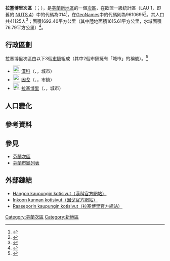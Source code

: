 {{Infobox settlement
| name                    = 拉塞博里次區
| settlement_type         = [[芬蘭次區|次區]]
| native_name             =Raaseporin seutukunta
| native_name_lang        = fi
| image_map               =Raaseporin.seutukunta.sijainti.Suomi.2020.svg
| subdivision_type        = [[世界政區索引|國家]]
| subdivision_name        = {{flag|Finland}}
| subdivision_type1        = [[芬蘭行政區|行政區]]
| subdivision_name1        = [[新地區|新地區]]
| population_footnotes    = <ref name="Population" />
| population_total        = 41125
| population_as_of        = 2020
| area_footnotes          = <ref name="Area" />
| area_total_km2          = 1692.40
| area_land_km2           = 1615.61
| area_water_km2          = 76.79
| population_density_km2  = auto
| coordinates             = {{Coord|60.00273|23.55499|display=title,inline}}
| coordinates_footnotes   = <ref name="GeoNames" />
| timezone1               = [[歐洲東部時間|EET]]<ref>{{Cite web|url=https://www.timeanddate.com/worldclock/finland/helsinki|title=Current Local Time in Helsinki, Finland|website=Time and Date|language=en|access-date=2020-07-16|archive-date=2020-08-04|archive-url=https://web.archive.org/web/20200804053117/https://www.timeanddate.com/worldclock/finland/helsinki|dead-url=no}}</ref>
| utc_offset1             = +2
| timezone1_DST           = [[歐洲東部夏令時間|EEST]]<ref>{{Cite web|url=https://www.timeanddate.com/time/change/finland/helsinki|title=Clock Changes in Helsinki, Finland|website=Time and Date|language=en|access-date=2020-07-16|archive-date=2020-08-04|archive-url=https://web.archive.org/web/20200804053109/https://www.timeanddate.com/time/change/finland/helsinki|dead-url=no}}</ref>
| utc_offset1_DST         = +3
| blank_name              = [[GeoNames|GeoNames]]<ref name="GeoNames" />
| blank_info              = 9610695
| blank1_name             = LAU 1（NUTS 4）<ref name="LAU" />
| blank1_info              = 014
}}
'''拉塞博里次區'''（{{lang-fi|Raaseporin seutukunta}}；{{lang-sv|Raseborgs ekonomiska region}}），是[[芬蘭共和國|芬蘭]][[新地區|新地區]]的一個[[芬蘭次區|次區]]，在歐盟一級{{tsl|fr|Unité administrative locale|地方行政單位}}統計區（LAU 1，即舊的 [[地域統計單位命名法|NUTS 4]]）中的代碼為014<ref name="LAU">{{Cite web |url=http://tilastokeskus.fi/meta/luokitukset/seutukunta/001-2013/index_sv.html |title=Förteckning över ekonomiska regioner |publisher=Statistikcentralen |language=sv |access-date=2013-12-25 |archive-date=2013-11-11 |archive-url=https://web.archive.org/web/20131111091437/http://tilastokeskus.fi/meta/luokitukset/seutukunta/001-2013/index_sv.html |dead-url=no }}</ref>，在[[GeoNames|GeoNames]]中的代碼則為9610695<ref name="GeoNames">{{Cite web |url = https://www.geonames.org/9610695 |title = GeoNames - Raasepori (9610695) |access-date = 2020-07-14 |website=[[GeoNames|GeoNames]] |language = en}}</ref>。其人口共41125人<ref name="Population">{{Cite web |url = http://pxnet2.stat.fi/PXWeb/pxweb/fi/StatFin/StatFin__vrm__vamuu/statfin_vamuu_pxt_11lj.px/table/tableViewLayout1/ |title = Väestörakenteen ennakkotiedot alueittain, 2020M01*-2020M05* |date = 2020-01-31 |publisher = Tilastokeskus |access-date = 2020-07-13 |language = fi |archive-date = 2020-12-14 |archive-url = https://web.archive.org/web/20201214201953/http://pxnet2.stat.fi/PXWeb/pxweb/fi/StatFin/StatFin__vrm__vamuu/statfin_vamuu_pxt_11lj.px/ |dead-url = yes }}</ref>；面積1692.40平方公里（其中陸地面積1615.61平方公里，水域面積76.79平方公里）<ref name="Area">{{Cite web |url = https://www.maanmittauslaitos.fi/sites/maanmittauslaitos.fi/files/attachments/2020/01/Vuoden_2020_pinta-alatilasto_kunnat_maakunnat.xlsx |title = Pinta-alat kunnittain (Excel) 2020-01-01 |date = 2020-01-01 |publisher = Maanmittauslaitos |access-date = 2020-07-13 |language = fi |archive-date = 2020-07-10 |archive-url = https://web.archive.org/web/20200710123737/https://www.maanmittauslaitos.fi/sites/maanmittauslaitos.fi/files/attachments/2020/01/Vuoden_2020_pinta-alatilasto_kunnat_maakunnat.xlsx |dead-url = yes }}</ref>。

== 行政區劃 ==
拉塞博里次區由以下3個[[芬蘭市鎮|市鎮]]組成（其中2個市鎮擁有「城市」的稱號）。<ref name="Lappi">{{Cite web |language=fi |url=http://www.patio.fi/PatioWeb/facelets/suomenaluejaot/suomenaluejaot.faces |title=Finlands regionindelning på |website=www.patio.fi.|archive-url=https://web.archive.org/web/20121022111321/http://www.patio.fi/PatioWeb/facelets/suomenaluejaot/suomenaluejaot.faces |archive-date=2012-10-22}}</ref>
* [[File:Hanko.vaakuna.svg|23px]] [[漢科|漢科]]（{{lang-fi|Hanko}}、{{lang-sv|Hangö}}，城市）
* [[File:Inkoo.vaakuna.svg|23px]] [[因戈|因戈]]（{{lang-sv|Ingå}}、{{lang-fi|Inkoo}}，市鎮）
* [[File:Raasepori.vaakuna.svg|23px]] [[拉塞博里|拉塞博里]]（{{lang-sv|Raseborg}}、{{lang-fi|Raasepori}}，城市）

== 人口變化 ==
{{Bar box
|title   =  拉塞博里次區1980年－2010年的人口變化圖
|titlebar=  #DDD
|width   =  600px
|barwidth=  500px
|left1   =  年
|right1  =  人口
|float   =  left
|bars    =  
{{bar pixel|1980|#0099FF|474||44 195}}
{{bar pixel|1985|#0099FF|478||44 579}}
{{bar pixel|1990|#0099FF|480||44 746}}
{{bar pixel|1995|#0099FF|474||44 192}}
{{bar pixel|2000|#0099FF|465||43 353}}
{{bar pixel|2005|#0099FF|467||43 533}}
{{bar pixel|2010|#0099FF|473||44 073}}
|caption = 來源：Tilastokeskus.<ref>{{Cite web | url = http://pxnet2.stat.fi/PXWeb/pxweb/fi/StatFin/StatFin__vrm__vaerak/statfin_vaerak_pxt_011.px | title = Väestö kielen mukaan sekä ulkomaan kansalaisten määrä ja maa-pinta-ala alueittain 1980 - 2016 | publisher = Tilastokeskus | access-date = 2018-01-18 | language = fi | archive-date = 2018-06-17 | archive-url = https://web.archive.org/web/20180617142223/http://pxnet2.stat.fi/PXWeb/pxweb/fi/StatFin/StatFin__vrm__vaerak/statfin_vaerak_pxt_011.px | dead-url = yes }}</ref>
}}
{{clear}}

== 參考資料 ==
{{reflist}}

== 參見 ==
* [[芬蘭次區|芬蘭次區]]
* [[芬蘭市鎮列表|芬蘭市鎮列表]]

== 外部鏈結 ==
* [http://www.hanko.fi/ Hangon kaupungin kotisivut（漢科官方網站）] {{Wayback|url=http://www.hanko.fi/ |date=20121227150908 }} {{fi icon}}
* [http://www.inkoo.fi/ Inkoon kunnan kotisivut（因戈官方網站）] {{Wayback|url=http://www.inkoo.fi/ |date=20210303002859 }} {{fi icon}}
* [http://www.raasepori.fi Raaseporin kaupungin kotisivut（拉塞博里官方網站）] {{Wayback|url=http://www.raasepori.fi/ |date=20210127175342 }} {{fi icon}}

{{芬蘭次區}}
[[Category:芬蘭次區|Category:芬蘭次區]]
[[Category:新地區|Category:新地區]]